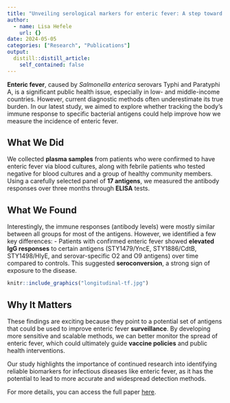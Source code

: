 ```yaml
---
title: "Unveiling serological markers for enteric fever: A step toward better surveillance"
author:
  - name: Lisa Hefele
    url: {}
date: 2024-05-05
categories: ["Research", "Publications"]
output:
  distill::distill_article:
    self_contained: false
---
```



**Enteric fever**, caused by *Salmonella enterica* serovars Typhi and Paratyphi A, is a significant public health issue, especially in low- and middle-income countries. However, current diagnostic methods often underestimate its true burden. In our latest study, we aimed to explore whether tracking the body's immune response to specific bacterial antigens could help improve how we measure the incidence of enteric fever.

## What We Did
We collected **plasma samples** from patients who were confirmed to have enteric fever via blood cultures, along with febrile patients who tested negative for blood cultures and a group of healthy community members. Using a carefully selected panel of **17 antigens**, we measured the antibody responses over three months through **ELISA** tests.

## What We Found
Interestingly, the immune responses (antibody levels) were mostly similar between all groups for most of the antigens. However, we identified a few key differences:
- Patients with confirmed enteric fever showed **elevated IgG responses** to certain antigens (STY1479/YncE, STY1886/CdtB, STY1498/HlyE, and serovar-specific O2 and O9 antigens) over time compared to controls. This suggested **seroconversion**, a strong sign of exposure to the disease.


```r

knitr::include_graphics("longitudinal-tf.jpg")

```

## Why It Matters
These findings are exciting because they point to a potential set of antigens that could be used to improve enteric fever **surveillance**. By developing more sensitive and scalable methods, we can better monitor the spread of enteric fever, which could ultimately guide **vaccine policies** and public health interventions.

Our study highlights the importance of continued research into identifying reliable biomarkers for infectious diseases like enteric fever, as it has the potential to lead to more accurate and widespread detection methods.


For more details, you can access the full paper [here](https://academic.oup.com/jid/article/229/3/833/7219378?login=false).

